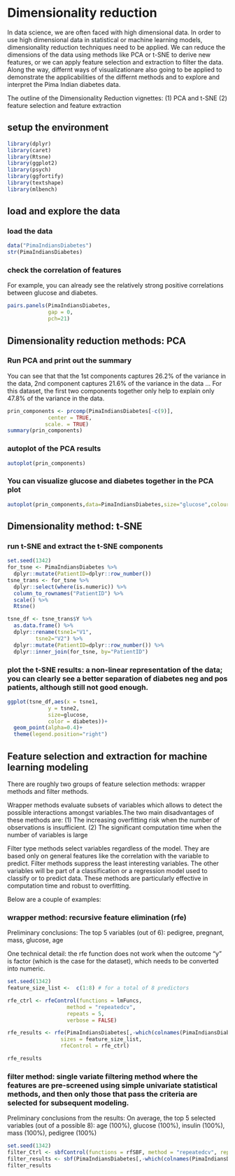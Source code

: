# Dimensionality reduction
In data science, we are often faced with high dimensional data. In order to use high dimensional data in statistical or machine learning models, dimensionality reduction techniques need to be applied. We can reduce the dimensions of the data using methods like PCA or t-SNE to derive new features, or we can apply feature selection and extraction to filter the data. Along the way, differnt ways of visualizationare also going to be applied to demonstrate the applicabilities of the differnt methods and to explore and interpret the Pima Indian diabetes data.

The outline of the Dimensionality Reduction vignettes:
(1) PCA and t-SNE 
(2) feature selection and feature extraction

## setup the environment
```r
library(dplyr)
library(caret)
library(Rtsne)
library(ggplot2)
library(psych)
library(ggfortify)
library(textshape)
library(mlbench)
```



## load and explore the data
### load the data
```r
data("PimaIndiansDiabetes")
str(PimaIndiansDiabetes)
```

### check the correlation of features
For example, you can already see the relatively strong positive correlations between glucose and diabetes.
```r
pairs.panels(PimaIndiansDiabetes,
             gap = 0,
             pch=21)
```


## Dimensionality reduction methods: PCA
### Run PCA and print out the summary
You can see that that the 1st components captures 26.2% of the variance in the data, 2nd component captures 21.6% of the variance in the data ... For this dataset, the first two components together only help to explain only 47.8% of the variance in the data.
```r
prin_components <- prcomp(PimaIndiansDiabetes[-c(9)],
             center = TRUE,
            scale. = TRUE)
summary(prin_components)
```



### autoplot of the PCA results
```r
autoplot(prin_components)
```
### You can visualize glucose and diabetes together in the PCA plot
```r
autoplot(prin_components,data=PimaIndiansDiabetes,size="glucose",colour="diabetes")
```


## Dimensionality method: t-SNE
### run t-SNE and extract the t-SNE components
```r
set.seed(1342)
for_tsne <- PimaIndiansDiabetes %>%
  dplyr::mutate(PatientID=dplyr::row_number()) 
tsne_trans <- for_tsne %>%
  dplyr::select(where(is.numeric)) %>%
  column_to_rownames("PatientID") %>%
  scale() %>% 
  Rtsne()

tsne_df <- tsne_trans$Y %>% 
  as.data.frame() %>%
  dplyr::rename(tsne1="V1",
         tsne2="V2") %>%
  dplyr::mutate(PatientID=dplyr::row_number()) %>%
  dplyr::inner_join(for_tsne, by="PatientID")
```

### plot the t-SNE results: a non-linear representation of the data; you can clearly see a better separation of diabetes neg and pos patients, although still not good enough.
```r
ggplot(tsne_df,aes(x = tsne1, 
             y = tsne2,
             size=glucose,
             color = diabetes))+
  geom_point(alpha=0.4)+
  theme(legend.position="right")
```


## Feature selection and extraction for machine learning modeling
There are roughly two groups of feature selection methods: wrapper methods and filter methods. 

Wrapper methods evaluate subsets of variables which allows to detect the possible interactions amongst variables.The two main disadvantages of these methods are: 
(1) The increasing overfitting risk when the number of observations is insufficient.
(2) The significant computation time when the number of variables is large

Filter type methods select variables regardless of the model. They are based only on general features like the correlation with the variable to predict. Filter methods suppress the least interesting variables. The other variables will be part of a classification or a regression model used to classify or to predict data. These methods are particularly effective in computation time and robust to overfitting.

Below are a couple of examples:


### wrapper method: recursive feature elimination (rfe)
Preliminary conclusions: The top 5 variables (out of 6):
   pedigree, pregnant, mass, glucose, age

One technical detail: the rfe function does not work when the outcome "y" is factor (which is the case for the dataset), which needs to be converted into numeric.
```r
set.seed(1342)
feature_size_list <-  c(1:8) # for a total of 8 predictors 

rfe_ctrl <- rfeControl(functions = lmFuncs,
                   method = "repeatedcv",
                   repeats = 5,
                   verbose = FALSE)

rfe_results <- rfe(PimaIndiansDiabetes[,-which(colnames(PimaIndiansDiabetes) %in% c("diabetes"))], as.numeric(PimaIndiansDiabetes$diabetes),
                 sizes = feature_size_list,
                 rfeControl = rfe_ctrl)

rfe_results 
```


### filter method: single variate filtering method where the features are pre-screened using simple univariate statistical methods, and then only those that pass the criteria are selected for subsequent modeling.

Preliminary conclusions from the results:
On average, the top 5 selected variables (out of a possible 8):
   age (100%), glucose (100%), insulin (100%), mass (100%), pedigree (100%)

```r
set.seed(1342)
filter_Ctrl <- sbfControl(functions = rfSBF, method = "repeatedcv", repeats = 5)
filter_results <- sbf(PimaIndiansDiabetes[,-which(colnames(PimaIndiansDiabetes) %in% c("diabetes"))], PimaIndiansDiabetes$diabetes, sbfControl = filter_Ctrl)
filter_results
```



